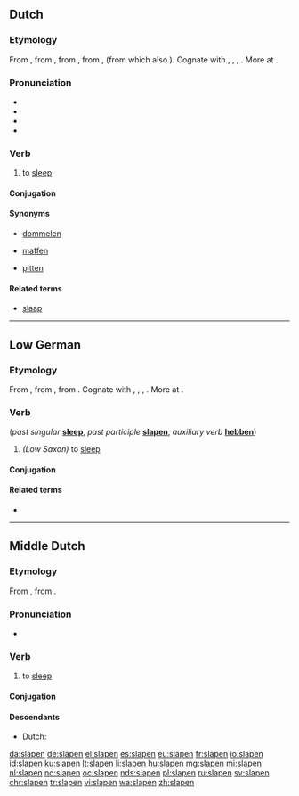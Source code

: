 ==Dutch==

===Etymology===
From {{etyl|dum|nl}} {{term|slapen|lang=dum}}, from {{etyl|odt|nl}} {{m|odt|*slāpan}}, from {{etyl|gem-pro|nl}} {{m|gem-pro|*slēpaną}}, from {{etyl|ine-pro|nl}} {{m|ine-pro|*slab-}}, {{m|ine-pro|*slap-||to be weak, limp, languid}} (from which also {{term|slap|lang=nl}}). Cognate with {{etyl|nds|-}} {{term|slapen||to sleep|lang=nds}}, {{etyl|fy|-}} {{term|sliepe|lang=fy}}, {{etyl|de|-}} {{term|schlafen|lang=de}}, {{etyl|en|-}} {{term|sleep|lang=en}}. More at {{l|en|sleep}}.

===Pronunciation===
* {{audio|Nl-slapen.ogg|Audio|lang=nl}}
* {{rhymes|aːpən|lang=nl}}
* {{IPA|/ˈslaː.pə(n)/|lang=nl}}
* {{hyphenation|sla|pen|lang=nl}}

===Verb===
{{nl-verb|sliep|geslapen}}

# to [[sleep]]

====Conjugation====
{{nl-conj-st|class=7|slaap|sliep|slapen|slape}}

====Synonyms====
* [[dommelen]]
* {{qualifier|dialectal}} [[maffen]]
* {{qualifier|dialectal}} [[pitten]]

====Related terms====
* [[slaap]]

----

==Low German==

===Etymology===
From {{etyl|gml|nds}} {{term|slāpen|lang=gml}}, from {{etyl|osx|nds}} {{term|slapan|lang=osx}}, from {{etyl|gem-pro|nds}} {{m|gem-pro|*slēpaną}}. Cognate with {{etyl|nl|-}} {{term|slapen|lang=nl}}, {{etyl|de|-}} {{term|schlafen|lang=de}}, {{etyl|fy|-}} {{term|sliepe|lang=fy}}, {{etyl|en|-}} {{term|sleep|lang=en}}. More at {{l|en|sleep}}.

===Verb===
{{head|nds|verb}} (''past singular'' '''[[sleep]]''', ''past participle'' '''[[slapen]]''', ''auxiliary verb'' '''[[hebben]]''')
#  ''(Low Saxon)'' to [[sleep]]

====Conjugation====
{{nds-conj-st|class=7|slaap|slöpp|sleep|slep|slap|slap}}

====Related terms====
* {{l|nds|Slaap}}

----

==Middle Dutch==
===Etymology===
From {{etyl|odt|dum}} {{m|odt|*slāpan}}, from {{etyl|gem-pro|dum}} {{m|gem-pro|*slēpaną}}.

===Pronunciation===
* {{IPA|lang=dum|/ˈslaːpən/}}

===Verb===
{{dum-verb}}

# to [[sleep]]

====Conjugation====
{{dum-conj-st|slap|sliep|sliep|slap}}

====Descendants====
* Dutch: {{l|nl|slapen}}

[[da:slapen]]
[[de:slapen]]
[[el:slapen]]
[[es:slapen]]
[[eu:slapen]]
[[fr:slapen]]
[[io:slapen]]
[[id:slapen]]
[[ku:slapen]]
[[lt:slapen]]
[[li:slapen]]
[[hu:slapen]]
[[mg:slapen]]
[[mi:slapen]]
[[nl:slapen]]
[[no:slapen]]
[[oc:slapen]]
[[nds:slapen]]
[[pl:slapen]]
[[ru:slapen]]
[[sv:slapen]]
[[chr:slapen]]
[[tr:slapen]]
[[vi:slapen]]
[[wa:slapen]]
[[zh:slapen]]